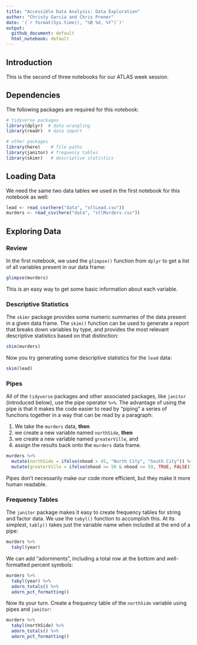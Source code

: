```yaml
---
title: "Accessible Data Analysis: Data Exploration"
author: "Christy Garcia and Chris Prener"
date: '(`r format(Sys.time(), "%B %d, %Y")`)'
output: 
  github_document: default
  html_notebook: default 
---
```


## Introduction
This is the second of three notebooks for our ATLAS week session.

## Dependencies
The following packages are required for this notebook:

```r
# tidyverse packages
library(dplyr)  # data wrangling
library(readr)  # data import

# other packages
library(here)    # file paths
library(janitor) # frequency tables
library(skimr)   # descriptive statistics
```

## Loading Data
We need the same two data tables we used in the first notebook for this notebook as well:

```r
lead <- read_csv(here("data", "stlLead.csv"))
murders <- read_csv(here("data", "stlMurders.csv"))
```

## Exploring Data
### Review
In the first notebook, we used the `glimpse()` function from `dplyr` to get a list of all variables present in our data frame:

```r
glimpse(murders)
```

This is an easy way to get some basic information about each variable.

### Descriptive Statistics
The `skimr` package provides some numeric summaries of the data present in a given data frame. The `skim()` function can be used to generate a report that breaks down variables by type, and provides the most relevant descriptive statistics based on that distinction:

```r
skim(murders)
```

Now you try generating some descriptive statistics for the `lead` data:

```r
skim(lead)
```

### Pipes
All of the `tidyverse` packages and other associated packages, like `janitor` (introduced below), use the pipe operator `%>%`. The advantage of using the pipe is that it makes the code easier to read by "piping" a series of functions together in a way that can be read by a paragraph:

1. We take the `murders` data, **then**
2. we create a new variable named `northSide`, **then**
3. we create a new variable named `greaterVille`, and
4. assign the results back onto the `murders` data frame.

```r
murders %>%
  mutate(northSide = ifelse(nhood > 45, "North City", "South City")) %>%
  mutate(greaterVille = ifelse(nhood >= 50 & nhood <= 59, TRUE, FALSE)) -> murders
```

Pipes don't necessarily make our code more efficient, but they make it more human readable.

### Frequency Tables
The `janitor` package makes it easy to create frequency tables for string and factor data. We use the `tabyl()` function to accomplish this. At its simplest, `tably()` takes just the variable name when included at the end of a pipe:

```r
murders %>%
  tabyl(year)
```

We can add "adornments", including a total row at the bottom and well-formatted percent symbols:

```r
murders %>%
  tabyl(year) %>%
  adorn_totals() %>%
  adorn_pct_formatting()
```

Now its your turn. Create a frequency table of the `northSide` variable using pipes and `janitor`:

```r
murders %>%
  tabyl(northSide) %>%
  adorn_totals() %>%
  adorn_pct_formatting()
```

